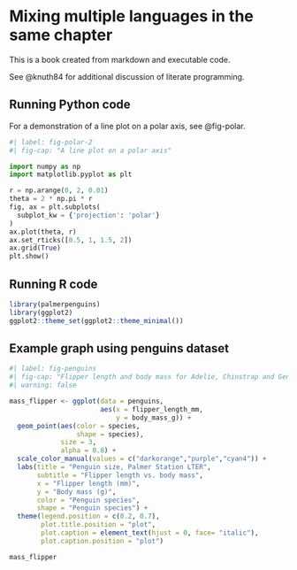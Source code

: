 # Mixing multiple languages in the same chapter

This is a book created from markdown and executable code.

See @knuth84 for additional discussion of literate programming.

## Running Python code

For a demonstration of a line plot on a polar axis, see @fig-polar.

```python
#| label: fig-polar-2
#| fig-cap: "A line plot on a polar axis"

import numpy as np
import matplotlib.pyplot as plt

r = np.arange(0, 2, 0.01)
theta = 2 * np.pi * r
fig, ax = plt.subplots(
  subplot_kw = {'projection': 'polar'} 
)
ax.plot(theta, r)
ax.set_rticks([0.5, 1, 1.5, 2])
ax.grid(True)
plt.show()
```

## Running R code

```r
library(palmerpenguins)
library(ggplot2)
ggplot2::theme_set(ggplot2::theme_minimal())
```

## Example graph using penguins dataset

```r
#| label: fig-penguins
#| fig-cap: "Flipper length and body mass for Adelie, Chinstrap and Gentoo Penguins"
#| warning: false

mass_flipper <- ggplot(data = penguins, 
                       aes(x = flipper_length_mm,
                           y = body_mass_g)) +
  geom_point(aes(color = species, 
                 shape = species),
             size = 3,
             alpha = 0.8) +
  scale_color_manual(values = c("darkorange","purple","cyan4")) +
  labs(title = "Penguin size, Palmer Station LTER",
       subtitle = "Flipper length vs. body mass",
       x = "Flipper length (mm)",
       y = "Body mass (g)",
       color = "Penguin species",
       shape = "Penguin species") +
  theme(legend.position = c(0.2, 0.7),
        plot.title.position = "plot",
        plot.caption = element_text(hjust = 0, face= "italic"),
        plot.caption.position = "plot")

mass_flipper
```
